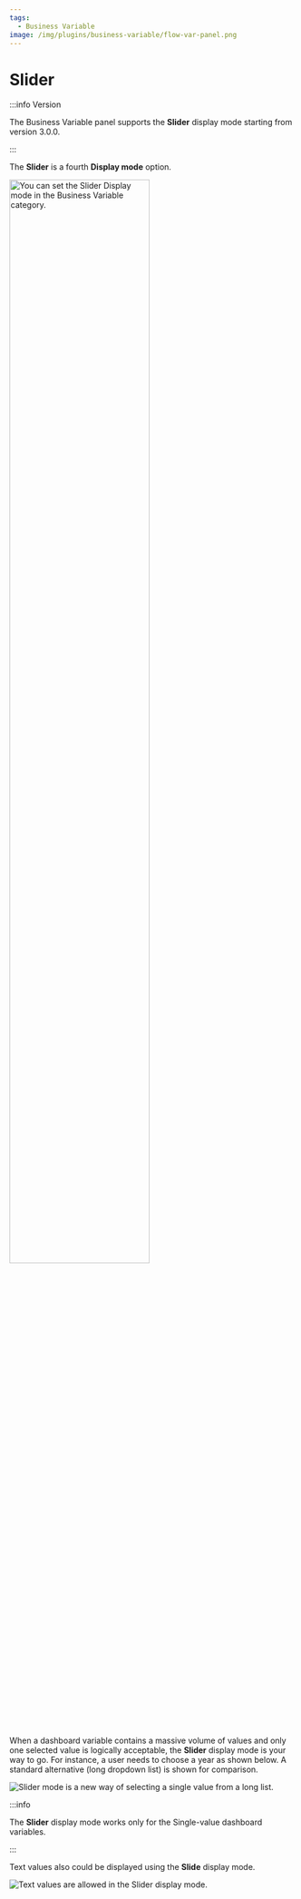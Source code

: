 ```yaml
---
tags:
  - Business Variable
image: /img/plugins/business-variable/flow-var-panel.png
---
```



# Slider

:::info Version

The Business Variable panel supports the **Slider** display mode starting from version 3.0.0.

:::

The **Slider** is a fourth **Display mode** option.

<Image
  title="You can set the Slider Display mode in the Business Variable category."
  src="/img/blog/2024-06-01-variable-panel-3.0.0/slider-mode.png"
  width="70%"
/>

When a dashboard variable contains a massive volume of values and only one selected value is logically acceptable, the **Slider** display mode is your way to go. For instance, a user needs to choose a year as shown below. A standard alternative (long dropdown list) is shown for comparison.

<Image
  title="Slider mode is a new way of selecting a single value from a long list."
  src="/img/blog/2024-06-01-variable-panel-3.0.0/slider.gif"
/>

:::info

The **Slider** display mode works only for the Single-value dashboard variables.

:::

Text values also could be displayed using the **Slide** display mode.

<Image
  title="Text values are allowed in the Slider display mode."
  src="/img/blog/2024-06-01-variable-panel-3.0.0/slider-string.png"
/>
